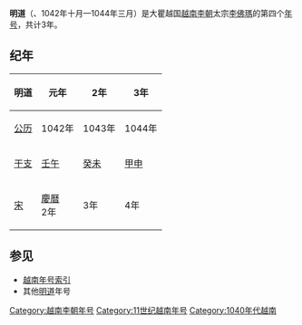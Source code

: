 {{Eranamebox|年号=明道
|起讫时间= 1042年十月—1044年三月
|政权= [[越南李朝|越南李朝]]
|帝王=太宗[[李佛瑪|李佛瑪]]
|历时= 3年
|timeline=
|说明=
}}
'''明道'''（{{lang|vi|Minh Đạo}}、1042年十月—1044年三月）是大瞿越国[[越南李朝|越南李朝]]太宗[[李佛瑪|李佛瑪]]的第四个[[年号|年号]]，共计3年。

==纪年==

{| class="wikitable"  style="text-align:center"
!明道||元年||2年||3年
|-
|[[公历|公历]]||1042年||1043年||1044年
|-
|[[干支|干支]]||[[壬午|壬午]]||[[癸未|癸未]]||[[甲申|甲申]]
|-
|[[北宋|宋]]||[[慶曆|慶曆]]<br />2年||3年||4年
|}

==参见==
*[[越南年号索引|越南年号索引]]
*其他[[明道|明道]]年号

{{年号|[[乾符有道|乾符有道]]|[[越南年号索引|越南李朝年号]]|[[天感聖武|天感聖武]]}}
{{越南年號}}
[[Category:越南李朝年号|Category:越南李朝年号]]
[[Category:11世纪越南年号|Category:11世纪越南年号]]
[[Category:1040年代越南|Category:1040年代越南]]